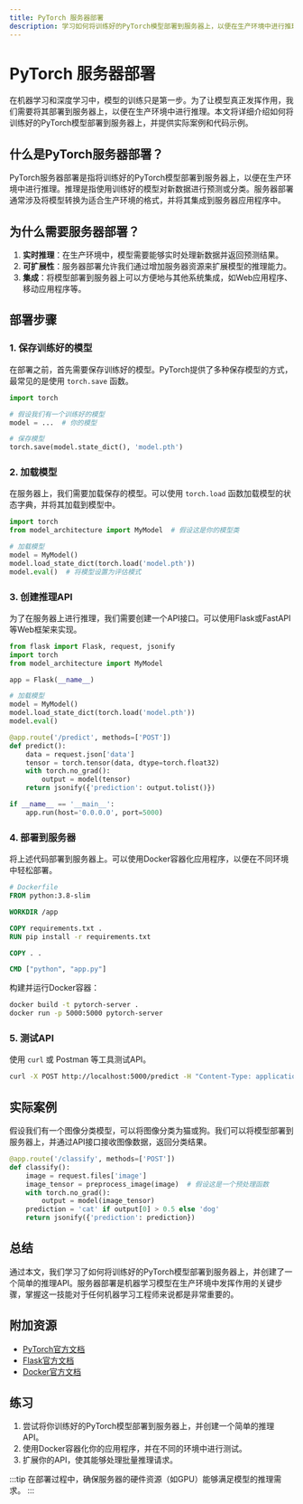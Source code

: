 ```yaml
---
title: PyTorch 服务器部署
description: 学习如何将训练好的PyTorch模型部署到服务器上，以便在生产环境中进行推理。
---
```


# PyTorch 服务器部署

在机器学习和深度学习中，模型的训练只是第一步。为了让模型真正发挥作用，我们需要将其部署到服务器上，以便在生产环境中进行推理。本文将详细介绍如何将训练好的PyTorch模型部署到服务器上，并提供实际案例和代码示例。

## 什么是PyTorch服务器部署？

PyTorch服务器部署是指将训练好的PyTorch模型部署到服务器上，以便在生产环境中进行推理。推理是指使用训练好的模型对新数据进行预测或分类。服务器部署通常涉及将模型转换为适合生产环境的格式，并将其集成到服务器应用程序中。

## 为什么需要服务器部署？

1. **实时推理**：在生产环境中，模型需要能够实时处理新数据并返回预测结果。
2. **可扩展性**：服务器部署允许我们通过增加服务器资源来扩展模型的推理能力。
3. **集成**：将模型部署到服务器上可以方便地与其他系统集成，如Web应用程序、移动应用程序等。

## 部署步骤

### 1. 保存训练好的模型

在部署之前，首先需要保存训练好的模型。PyTorch提供了多种保存模型的方式，最常见的是使用 `torch.save` 函数。

```python
import torch

# 假设我们有一个训练好的模型
model = ...  # 你的模型

# 保存模型
torch.save(model.state_dict(), 'model.pth')
```

### 2. 加载模型

在服务器上，我们需要加载保存的模型。可以使用 `torch.load` 函数加载模型的状态字典，并将其加载到模型中。

```python
import torch
from model_architecture import MyModel  # 假设这是你的模型类

# 加载模型
model = MyModel()
model.load_state_dict(torch.load('model.pth'))
model.eval()  # 将模型设置为评估模式
```

### 3. 创建推理API

为了在服务器上进行推理，我们需要创建一个API接口。可以使用Flask或FastAPI等Web框架来实现。

```python
from flask import Flask, request, jsonify
import torch
from model_architecture import MyModel

app = Flask(__name__)

# 加载模型
model = MyModel()
model.load_state_dict(torch.load('model.pth'))
model.eval()

@app.route('/predict', methods=['POST'])
def predict():
    data = request.json['data']
    tensor = torch.tensor(data, dtype=torch.float32)
    with torch.no_grad():
        output = model(tensor)
    return jsonify({'prediction': output.tolist()})

if __name__ == '__main__':
    app.run(host='0.0.0.0', port=5000)
```

### 4. 部署到服务器

将上述代码部署到服务器上。可以使用Docker容器化应用程序，以便在不同环境中轻松部署。

```dockerfile
# Dockerfile
FROM python:3.8-slim

WORKDIR /app

COPY requirements.txt .
RUN pip install -r requirements.txt

COPY . .

CMD ["python", "app.py"]
```

构建并运行Docker容器：

```bash
docker build -t pytorch-server .
docker run -p 5000:5000 pytorch-server
```

### 5. 测试API

使用 `curl` 或 Postman 等工具测试API。

```bash
curl -X POST http://localhost:5000/predict -H "Content-Type: application/json" -d '{"data": [[1.0, 2.0, 3.0]]}'
```

## 实际案例

假设我们有一个图像分类模型，可以将图像分类为猫或狗。我们可以将模型部署到服务器上，并通过API接口接收图像数据，返回分类结果。

```python
@app.route('/classify', methods=['POST'])
def classify():
    image = request.files['image']
    image_tensor = preprocess_image(image)  # 假设这是一个预处理函数
    with torch.no_grad():
        output = model(image_tensor)
    prediction = 'cat' if output[0] > 0.5 else 'dog'
    return jsonify({'prediction': prediction})
```

## 总结

通过本文，我们学习了如何将训练好的PyTorch模型部署到服务器上，并创建了一个简单的推理API。服务器部署是机器学习模型在生产环境中发挥作用的关键步骤，掌握这一技能对于任何机器学习工程师来说都是非常重要的。

## 附加资源

- [PyTorch官方文档](https://pytorch.org/docs/stable/index.html)
- [Flask官方文档](https://flask.palletsprojects.com/)
- [Docker官方文档](https://docs.docker.com/)

## 练习

1. 尝试将你训练好的PyTorch模型部署到服务器上，并创建一个简单的推理API。
2. 使用Docker容器化你的应用程序，并在不同的环境中进行测试。
3. 扩展你的API，使其能够处理批量推理请求。

:::tip
在部署过程中，确保服务器的硬件资源（如GPU）能够满足模型的推理需求。
:::